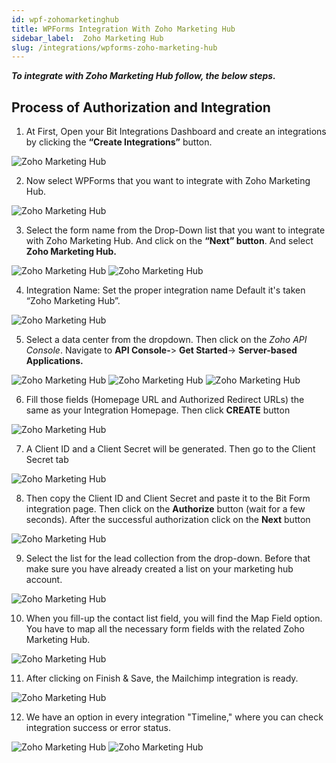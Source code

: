 ```yaml
---
id: wpf-zohomarketinghub
title: WPForms Integration With Zoho Marketing Hub
sidebar_label:  Zoho Marketing Hub
slug: /integrations/wpforms-zoho-marketing-hub
---
```



***To integrate with Zoho Marketing Hub follow, the below steps.***


## Process of Authorization and Integration
1. At First, Open your Bit Integrations Dashboard and create an integrations by clicking the **“Create Integrations”** button.
 <Image src="Zoho Marketing Hub/Create Integration" alt="Zoho Marketing Hub" w="1020" h="350" />


2. Now select WPForms that you want to integrate with Zoho Marketing Hub.
 <Image src="Zoho Marketing Hub/select contact form" alt="Zoho Marketing Hub" w="1020" h="350" />

3. Select the form name from the Drop-Down list that you want to integrate with Zoho Marketing Hub. And click on the **“Next” button**. And select **Zoho Marketing Hub.**
 <Image src="Zoho Marketing Hub/WP-Forms" alt="Zoho Marketing Hub" w="1020" h="350" />
 <Image src="Zoho Marketing Hub/select marketing hub" alt="Zoho Marketing Hub" w="1020" h="350" />

4. Integration Name: Set the proper integration name Default it's taken “Zoho Marketing Hub”.
 <Image src="Zoho Marketing Hub/integration name" alt="Zoho Marketing Hub" w="1020" h="350" />

5. Select a data center from the dropdown. Then click on the *Zoho API Console*. Navigate to **API Console-**> **Get Started**-> **Server-based Applications.** 
 <Image src="Zoho Marketing Hub/select data center" alt="Zoho Marketing Hub" w="1020" h="350" />
 <Image src="Zoho Marketing Hub/get-started" alt="Zoho Marketing Hub" w="1020" h="350" />
 <Image src="Zoho Marketing Hub/server-based-applications" alt="Zoho Marketing Hub" w="1020" h="350" />


6. Fill those fields (Homepage URL and Authorized Redirect URLs) the same as your Integration Homepage. Then click **CREATE** button
 <Image src="Zoho Marketing Hub/create api" alt="Zoho Marketing Hub" w="1020" h="350" />


7. A Client ID and a Client Secret will be generated. Then go to the Client Secret tab
 <Image src="Zoho Marketing Hub/client id and secret" alt="Zoho Marketing Hub" w="1020" h="300" />

8. Then copy the Client ID and Client Secret and paste it to the Bit Form integration page. Then click on the **Authorize** button (wait for a few seconds). After the successful authorization click on the **Next** button
 <Image src="Zoho Marketing Hub/authorize" alt="Zoho Marketing Hub" w="1020" h="300" />

9. Select the list for the lead collection from the drop-down. Before that make sure you have already created a list on your marketing hub account.
 <Image src="Zoho Marketing Hub/select list" alt="Zoho Marketing Hub" w="1020" h="300" />


10.	When you fill-up the contact list field, you will find the Map Field option. You have to map all the necessary form fields with the related Zoho Marketing Hub.
 <Image src="Zoho Marketing Hub/field mapping" alt="Zoho Marketing Hub" w="1020" h="300" />



11.	 After clicking on Finish & Save, the Mailchimp integration is ready.
 <Image src="Zoho Marketing Hub/finish and save" alt="Zoho Marketing Hub" w="1020" h="350" />

12. We have an option in every integration "Timeline," where you can check integration success or error status.
 <Image src="Zoho Marketing Hub/integration dashbord" alt="Zoho Marketing Hub" w="1020" h="350" />
 <Image src="Zoho Marketing Hub/timeline" alt="Zoho Marketing Hub" w="1020" h="350" />
